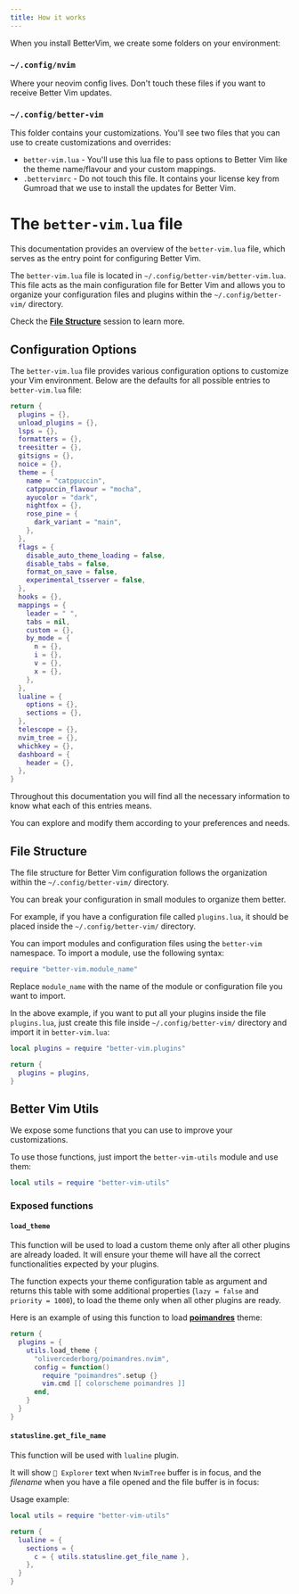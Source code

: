 ```yaml
---
title: How it works
---
```

When you install BetterVim, we create some folders on your environment:

### `~/.config/nvim`
Where your neovim config lives. Don't touch these files if you want to receive Better Vim updates.

### `~/.config/better-vim`
This folder contains your customizations. You'll see two files that you can use to create customizations and overrides:
- `better-vim.lua` - You'll use this lua file to pass options to Better Vim like the theme name/flavour and your custom mappings.
- `.bettervimrc` - Do not touch this file. It contains your license key from Gumroad that we use to install the updates for Better Vim.

# The `better-vim.lua` file

This documentation provides an overview of the `better-vim.lua` file, which serves
as the entry point for configuring Better Vim.

The `better-vim.lua` file is located in `~/.config/better-vim/better-vim.lua`.
This file acts as the main configuration file for Better Vim and allows you to
organize your configuration files and plugins within the `~/.config/better-vim/`
directory.

Check the [**File Structure**](#file-structure) session to learn more.

## Configuration Options

The `better-vim.lua` file provides various configuration options to customize your
Vim environment. Below are the defaults for all possible entries to `better-vim.lua` file:

```lua
return {
  plugins = {},
  unload_plugins = {},
  lsps = {},
  formatters = {},
  treesitter = {},
  gitsigns = {},
  noice = {},
  theme = {
    name = "catppuccin",
    catppuccin_flavour = "mocha",
    ayucolor = "dark",
    nightfox = {},
    rose_pine = {
      dark_variant = "main",
    },
  },
  flags = {
    disable_auto_theme_loading = false,
    disable_tabs = false,
    format_on_save = false,
    experimental_tsserver = false,
  },
  hooks = {},
  mappings = {
    leader = " ",
    tabs = nil,
    custom = {},
    by_mode = {
      n = {},
      i = {},
      v = {},
      x = {},
    },
  },
  lualine = {
    options = {},
    sections = {},
  },
  telescope = {},
  nvim_tree = {},
  whichkey = {},
  dashboard = {
    header = {},
  },
}
```

Throughout this documentation you will find all the necessary information to know
what each of this entries means.

You can explore and modify them according to your preferences and needs.

## File Structure

The file structure for Better Vim configuration follows the organization within
the `~/.config/better-vim/` directory.

You can break your configuration in small modules to organize them better.

For example, if you have a configuration file called `plugins.lua`, it should be
placed inside the `~/.config/better-vim/` directory.

You can import modules and configuration files using the `better-vim` namespace.
To import a module, use the following syntax:

```lua plugins.lua
require "better-vim.module_name"
```

Replace `module_name` with the name of the module or configuration file you want
to import.

In the above example, if you want to put all your plugins inside
the file `plugins.lua`, just create this file inside `~/.config/better-vim/` directory
and import it in `better-vim.lua`:

```lua better-vim.lua
local plugins = require "better-vim.plugins"

return {
  plugins = plugins,
}
```

## Better Vim Utils

We expose some functions that you can use to improve your customizations.

To use those functions, just import the `better-vim-utils` module and use them:

```lua better-vim.lua
local utils = require "better-vim-utils"
```

### Exposed functions

#### `load_theme`

This function will be used to load a custom theme only after all other plugins are already loaded.
It will ensure your theme will have all the correct functionalities expected by your plugins.

The function expects your theme configuration table as argument and returns this table with
some additional properties (`lazy = false` and `priority = 1000`), to load the theme only when all other plugins are ready.

Here is an example of using this function to load [**poimandres**](https://github.com/olivercederborg/poimandres.nvim) theme:

```lua better-vim.lua
return {
  plugins = {
    utils.load_theme {
      "olivercederborg/poimandres.nvim",
      config = function()
        require "poimandres".setup {}
        vim.cmd [[ colorscheme poimandres ]]
      end,
    }
  }
}
```

#### `statusline.get_file_name`

This function will be used with `lualine` plugin. 

It will show ` Explorer` text when `NvimTree` buffer is in focus, and the 
_filename_ when you have a file opened and the file buffer is in focus:

Usage example:

```lua better-vim.lua
local utils = require "better-vim-utils"

return {
  lualine = {
    sections = {
      c = { utils.statusline.get_file_name },
    },
  }
}
```
